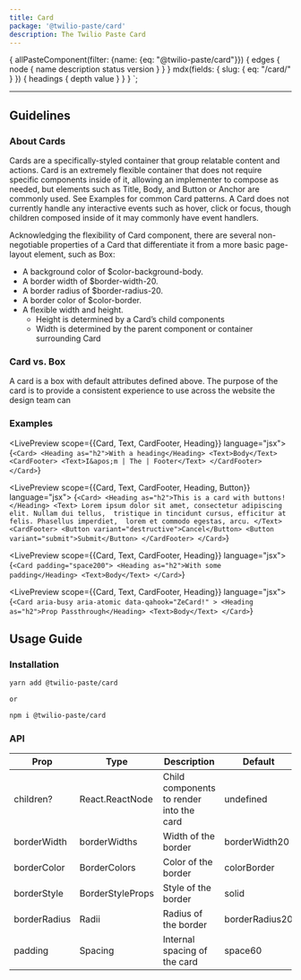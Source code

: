 ```yaml
---
title: Card
package: '@twilio-paste/card'
description: The Twilio Paste Card
---
```



  {
    allPasteComponent(filter: {name: {eq: "@twilio-paste/card"}}) {
      edges {
        node {
          name
          description
          status
          version
        }
      }
    }
    mdx(fields: { slug: { eq: "/card/" } }) {
      headings {
        depth
        value
      }
    }
  }
`;

<ComponentHeader
  name="Card"
  categoryRoute={SidebarCategoryRoutes.COMPONENTS}
  githubUrl="https://github.com/twilio-labs/paste/blob/master/packages/paste-core/components/card/"
  storybookUrl="https://twilio-labs.github.io/paste/?path=/story/components-card--default"
  data={props.data.allPasteComponent.edges}
/>

---

<contentwrapper>

<TableOfContents headings={props.data.mdx.headings} />

<content>

## Guidelines

### About Cards

Cards are a specifically-styled container that group relatable content and actions. 
Card is an extremely flexible container that does not require specific components inside of it, 
allowing an implementer to compose as needed, but elements such as Title, Body, 
and Button or Anchor are commonly used. See Examples for common Card patterns. 
A Card does not currently handle any interactive events such as hover, click or focus, 
though children composed inside of it may commonly have event handlers.

Acknowledging the flexibility of Card component, there are several non-negotiable 
properties of a Card that differentiate it from a more basic page-layout element, such as Box:

* A background color of $color-background-body.  
* A border width of $border-width-20.
* A border radius of $border-radius-20.
* A border color of $color-border.
* A flexible width and height.
    * Height is determined by a Card’s child components
    * Width is determined by the parent component or container surrounding Card

### Card vs. Box

A card is a box with default attributes defined above. The purpose of the card is to provide a consistent experience to use across the website the design team can 


### Examples

<LivePreview scope={{Card, Text, CardFooter, Heading}} language="jsx">
  {`
    <Card>
        <Heading as="h2">With a heading</Heading>
        <Text>Body</Text>
        <CardFooter>
            <Text>I&apos;m | The | Footer</Text>
        </CardFooter>
    </Card>
    `}
</LivePreview>

<LivePreview scope={{Card, Text, CardFooter, Heading, Button}} language="jsx">
  {`
    <Card>
        <Heading as="h2">This is a card with buttons!</Heading>
        <Text>
            Lorem ipsum dolor sit amet, consectetur adipiscing elit. Nullam dui tellus, 
            tristique in tincidunt cursus, efficitur at felis. Phasellus imperdiet, 
            lorem et commodo egestas, arcu.
        </Text>
        <CardFooter>
            <Button variant="destructive">Cancel</Button>
            <Button variant="submit">Submit</Button>
        </CardFooter>
    </Card>
    `}
</LivePreview>

<LivePreview scope={{Card, Text, CardFooter, Heading}} language="jsx">
  {`
    <Card padding="space200">
        <Heading as="h2">With some padding</Heading>
        <Text>Body</Text>
    </Card>
    `}
</LivePreview>


<LivePreview scope={{Card, Text, CardFooter, Heading}} language="jsx">
  {`
    <Card aria-busy aria-atomic data-qahook="ZeCard!" >
        <Heading as="h2">Prop Passthrough</Heading>
        <Text>Body</Text>
    </Card>
    `}
</LivePreview>


## Usage Guide


### Installation

```bash
yarn add @twilio-paste/card

or

npm i @twilio-paste/card
```

### API

| Prop         	| Type             	| Description                              	| Default        	|
|--------------	|------------------	|------------------------------------------	|----------------	|
| children?    	| React.ReactNode  	| Child components to render into the card 	| undefined         |
| borderWidth  	| borderWidths     	| Width of the border                      	| borderWidth20  	|
| borderColor  	| BorderColors     	| Color of the border                      	| colorBorder    	|
| borderStyle  	| BorderStyleProps 	| Style of the border                      	| solid          	|
| borderRadius 	| Radii            	| Radius of the border                     	| borderRadius20 	|
| padding      	| Spacing          	| Internal spacing of the card             	| space60        	|



</content>

</contentwrapper>
